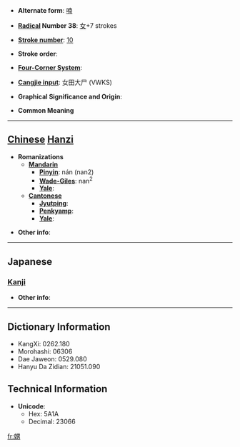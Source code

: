 * '''Alternate form''': [[喃]]

* '''[[Wiktionary:Chinese radical index| Radical]] Number 38''': [[Wiktionary:Chinese radical index 女|女]]+7 strokes

* '''[[Wiktionary:Chinese total strokes index|Stroke number]]''': [[Wiktionary:Chinese total strokes index 10|10]]

* '''Stroke order''': 

* '''[[Wiktionary:Chinese four corner index|Four-Corner System]]''': 

* '''[[Wiktionary:Chinese Cangjie index|Cangjie input]]''': 女田大尸 (VWKS)

* '''Graphical Significance and Origin''': 

* '''Common Meaning'''

----

== [[Chinese]] [[Hanzi]] ==

* '''Romanizations'''
** '''[[Mandarin]]'''
*** '''[[Pinyin]]''': nán (nan2)
*** '''[[Wade-Giles]]''': nan<sup>2</sup>
*** '''[[Yale]]''': 
** '''[[Cantonese]]'''
*** '''[[Jyutping]]''':
*** '''[[Penkyamp]]''': 
*** '''[[Yale]]''': 

* '''Other info''': 

----

==Japanese==
===[[Kanji]]===
{{kanji|on readings=[[なん]] (nan), [[のう]] (nō)
|kun readings=[[めおと]] (meoto)
}}

* '''Other info''':  

----

== Dictionary Information ==

* KangXi: 0262.180
* Morohashi: 06306
* Dae Jaweon: 0529.080
* Hanyu Da Zidian: 21051.090

== Technical Information ==

* '''Unicode''':
** Hex: 5A1A
** Decimal: 23066

[[fr:娚]]
